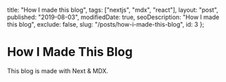 
  title: "How I made this blog",
  tags: ["nextjs", "mdx", "react"],
  layout: "post",
  published: "2019-08-03",
  modifiedDate: true,
  seoDescription: "How I made this blog",
  exclude: false,
  slug: "/posts/how-i-made-this-blog",
  id: 3
};


# How I Made This Blog

This blog is made with Next & MDX.
